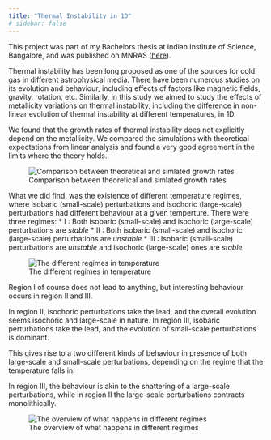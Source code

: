 ```yaml
---
title: "Thermal Instability in 1D"
# sidebar: false
---
```


This project was part of my Bachelors thesis at Indian Institute of Science, Bangalore, and was published on MNRAS ([here](https://doi.org/10.1093/mnras/stab382)).

Thermal instability has been long proposed as one of the sources for cold gas in different astrophysical media.
There have been numerous studies on its evolution and behaviour, including effects of factors like magnetic fields, gravity, rotation, etc.
Similarly, in this study we aimed to study the effects of metallicity variations on thermal instability, including the difference in non-linear evolution of 
thermal instability at different temperatures, in 1D.

We found that the growth rates of thermal instability does not explicitly depend on the metallicity. We compared the simulations with theoretical expectations from linear
analysis and found a very good agreement in the limits where the theory holds.

![Comparison between theoretical and simlated growth rates](growth_rates_TI.jpeg)

What we did find, was the existence of different temperature regimes, where isobaric (small-scale) perturbations and isochoric (large-scale) perturbations had different behaviour at a given temperture.
There were three regimes:
* I : Both isobaric (small-scale) and isochoric (large-scale) perturbations are *stable*
* II : Both isobaric (small-scale) and isochoric (large-scale) perturbations are *unstable*
* III : Isobaric (small-scale) perturbations are *unstable* and isochoric (large-scale) ones are *stable*

![The different regimes in temperature](growth_rate_regimes.jpeg)

Region I of course does not lead to anything, but interesting behaviour occurs in region II and III.

In region II, isochoric perturbations take the lead, and the overall evolution seems isochoric and large-scale in nature.
In region III, isobaric perturbations take the lead, and the evolution of small-scale perturbations is dominant.

This gives rise to a two different kinds of behaviour in presence of both large-scale and small-scale perturbations, depending on the regime that the temperature falls in.

In region III, the behaviour is akin to the shattering of a large-scale perturbations, while in region II the large-scale perturbations contracts monolithically.

![The overview of what happens in different regimes](TI_overview.jpeg)